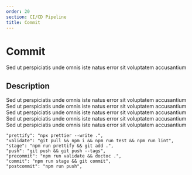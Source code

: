 ```yaml
---
order: 20
section: CI/CD Pipeline
title: Commit
---
```


# Commit

Sed ut perspiciatis unde omnis iste natus error sit voluptatem accusantium

## Description

Sed ut perspiciatis unde omnis iste natus error sit voluptatem accusantium
Sed ut perspiciatis unde omnis iste natus error sit voluptatem accusantium
Sed ut perspiciatis unde omnis iste natus error sit voluptatem accusantium
Sed ut perspiciatis unde omnis iste natus error sit voluptatem accusantium
Sed ut perspiciatis unde omnis iste natus error sit voluptatem accusantium

```
"prettify": "npx prettier --write .",
"validate": "git pull && npm i && npm run test && npm run lint",
"stage": "npm run prettify && git add .",
"push": "git push && git push --tags",
"precommit": "npm run validate && doctoc .",
"commit": "npm run stage && git commit",
"postcommit": "npm run push",
```
